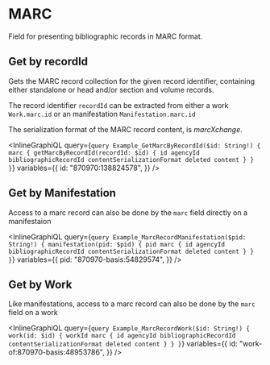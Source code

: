 # MARC

Field for presenting bibliographic records in MARC format.

## Get by recordId

Gets the MARC record collection for the given record identifier, containing either standalone or head and/or section and volume records.

The record identifier `recordId` can be extracted from either a work `Work.marc.id` or an manifestation `Manifestation.marc.id`

The serialization format of the MARC record content, is _marcXchange_.

<InlineGraphiQL
  query={`
    query Example_GetMarcByRecordId($id: String!) {
      marc {
        getMarcByRecordId(recordId: $id) {
          id
          agencyId
          bibliographicRecordId
          contentSerializationFormat
          deleted
          content
        }
      }
    }
`}
  variables={{
    id: "870970:138824578",
  }}
/>

## Get by Manifestation

Access to a marc record can also be done by the `marc` field directly on a manifestaion

<InlineGraphiQL
  query={`
    query Example_MarcRecordManifestation($pid: String!) {
      manifestation(pid: $pid) {
        pid
        marc {
          id
          agencyId
          bibliographicRecordId
          contentSerializationFormat
          deleted
          content
        }
      }
    }
`}
  variables={{
    pid: "870970-basis:54829574",
  }}
/>

## Get by Work

Like manifestations, access to a marc record can also be done by the `marc` field on a work

<InlineGraphiQL
  query={`
    query Example_MarcRecordWork($id: String!) {
      work(id: $id) {
        workId
        marc {
          id
          agencyId
          bibliographicRecordId
          contentSerializationFormat
          deleted
          content
        }
      }
    }
`}
  variables={{
    id: "work-of:870970-basis:48953786",
  }}
/>
